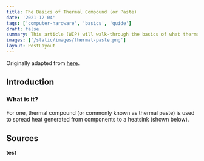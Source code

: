 ```yaml
---
title: The Basics of Thermal Compound (or Paste)
date: '2021-12-04'
tags: ['computer-hardware', 'basics', 'guide']
draft: false
summary: This article (WIP) will walk-through the basics of what thermal compound is and how to use it.
images: ['/static/images/thermal-paste.png']
layout: PostLayout
---
```


Originally adapted from [here](https://docs.google.com/presentation/d/1lJHb7pgSk1dJ7AmyaE8gj6wx2_GaxO6FhpZcgo77oN0/edit?usp=sharing).

## Introduction

### What is it?

For one, thermal compound (or commonly known as thermal paste) is used to spread heat generated from components to a heatsink (shown below).

## Sources

**test**
